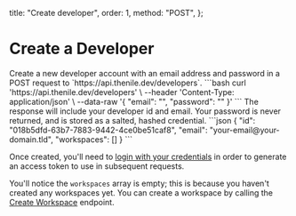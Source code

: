   title: "Create developer",
  order: 1,
  method: "POST",
};

# Create a Developer

<Row>
  <Col>
    Create a new developer account with an email address and password in a POST request to `https://api.thenile.dev/developers`.
  </Col>
  <Col>
    <CodeGroups
      title={"Create Developer Request"}
      method={"POST"}
      pathname={"/developers"}
    >
      ```bash
      curl 'https://api.thenile.dev/developers' \
      --header 'Content-Type: application/json' \
      --data-raw '{
        "email": "<string>",
        "password": "<string>"
      }'
      ```
    </CodeGroups>
  </Col>
</Row>
<Row>
  <Col>
    The response will include your developer id and email. Your password is never returned, and is stored as a salted, hashed credential.
  </Col>
  <Col>
    <CodeGroups
      title={"JSON Authentication Response"}
      response={"201"}
      pathname={"/developers"}
    >
      ```json
      {
        "id": "018b5dfd-63b7-7883-9442-4ce0be51caf8",
        "email": "your-email@your-domain.tld",
        "workspaces": []
      }
      ```
    </CodeGroups>
  </Col>
</Row>

Once created, you'll need to [login with your credentials](/docs/reference/api-reference/developers/login-developer) in order to generate an access token to use in subsequent requests.

You'll notice the `workspaces` array is empty; this is because you haven't created any workspaces yet. You can create a workspace by calling the [Create Workspace](/docs/reference/api-reference/workspaces/create-workspace) endpoint.
